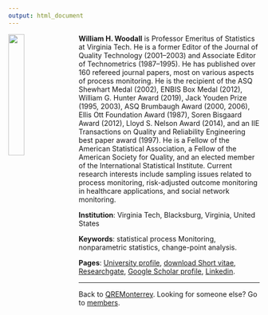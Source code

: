 ```yaml
---
output: html_document
---
```


<style>

/* By default, make all images center-aligned, and 25% of the width 
of the screen in size */
img
{
    display:block; 
    float:none; 
    margin-left:auto;
    margin-right:auto;
    width:25%;
}

/* Create a CSS class to style images to left-align, or "float left" */
.leftAlign
{
    display:inline-block;
    float:left;
    /* provide a 15 pixel gap between the image and the text to its right */
    margin-right:15px; 
}

/* Create a CSS class to style images to right-align, or "float right" */
.rightAlign
{
    display:inline-block;
    float:right;
    /* provide a 15 pixel gap between the image and the text to its left */
    margin-left:15px;
}

</style>

<img src="woodall-1-web.jpg" class="leftAlign">

**William H. Woodall** is Professor Emeritus of Statistics at Virginia Tech. He is a former Editor of the Journal of Quality Technology (2001–2003) and Associate Editor of Technometrics (1987–1995). He has published over 160 refereed journal papers, most on various aspects of process monitoring. He is the recipient of the ASQ Shewhart Medal (2002), ENBIS Box Medal (2012), William G. Hunter Award (2019), Jack Youden Prize (1995, 2003), ASQ Brumbaugh Award (2000, 2006), Ellis Ott Foundation Award (1987), Soren Bisgaard Award (2012), Lloyd S. Nelson Award (2014), and an IIE Transactions on Quality and Reliability Engineering best paper award (1997). He is a Fellow of the American Statistical Association, a Fellow of the American Society for Quality, and an elected member of the International Statistical Institute. Current research interests include sampling issues related to process monitoring, risk-adjusted outcome monitoring in healthcare applications, and social network monitoring.



**Institution**: Virginia Tech, Blacksburg, Virginia, United States

**Keywords**: statistical process Monitoring, nonparametric statistics, change-point analysis.

**Pages**: [University profile](https://www.stat.vt.edu/people/stat-faculty/woodall-bill.html), [download Short vitae](/billwoodall/Woodall short vitae 2020.pdf), [Researchgate](https://www.researchgate.net/profile/William_Woodall), [Google Scholar profile](https://scholar.google.com/citations?user=5y13-1EAAAAJ&hl=es), [Linkedin](https://www.linkedin.com/in/bill-woodall-b7b9172/).

***
Back to [QREMonterrey](../). Looking for someone else? Go to [members](../members.html).
